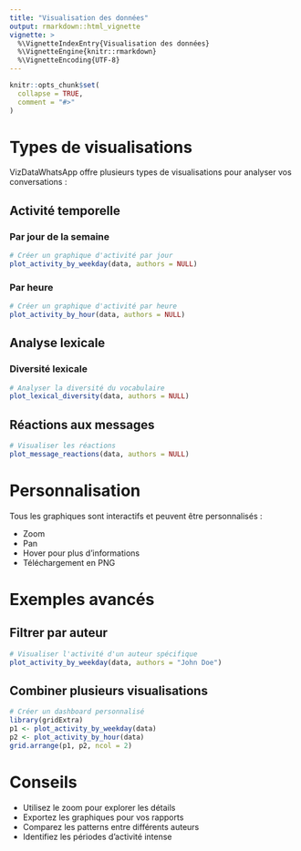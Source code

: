 ```yaml
---
title: "Visualisation des données"
output: rmarkdown::html_vignette
vignette: >
  %\VignetteIndexEntry{Visualisation des données}
  %\VignetteEngine{knitr::rmarkdown}
  %\VignetteEncoding{UTF-8}
---
```


```r
knitr::opts_chunk$set(
  collapse = TRUE,
  comment = "#>"
)
```

# Types de visualisations

VizDataWhatsApp offre plusieurs types de visualisations pour analyser vos conversations :

## Activité temporelle

### Par jour de la semaine
```r
# Créer un graphique d'activité par jour
plot_activity_by_weekday(data, authors = NULL)
```

### Par heure
```r
# Créer un graphique d'activité par heure
plot_activity_by_hour(data, authors = NULL)
```

## Analyse lexicale

### Diversité lexicale
```r
# Analyser la diversité du vocabulaire
plot_lexical_diversity(data, authors = NULL)
```

## Réactions aux messages

```r
# Visualiser les réactions
plot_message_reactions(data, authors = NULL)
```

# Personnalisation

Tous les graphiques sont interactifs et peuvent être personnalisés :

- Zoom
- Pan
- Hover pour plus d'informations
- Téléchargement en PNG

# Exemples avancés

## Filtrer par auteur
```r
# Visualiser l'activité d'un auteur spécifique
plot_activity_by_weekday(data, authors = "John Doe")
```

## Combiner plusieurs visualisations
```r
# Créer un dashboard personnalisé
library(gridExtra)
p1 <- plot_activity_by_weekday(data)
p2 <- plot_activity_by_hour(data)
grid.arrange(p1, p2, ncol = 2)
```

# Conseils

- Utilisez le zoom pour explorer les détails
- Exportez les graphiques pour vos rapports
- Comparez les patterns entre différents auteurs
- Identifiez les périodes d'activité intense 